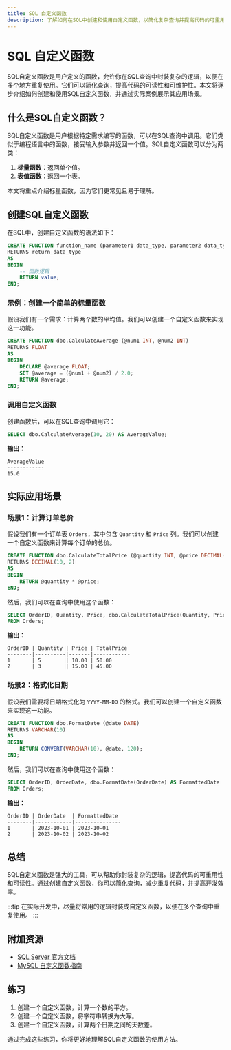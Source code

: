```yaml
---
title: SQL 自定义函数
description: 了解如何在SQL中创建和使用自定义函数，以简化复杂查询并提高代码的可重用性。
---
```


# SQL 自定义函数

SQL自定义函数是用户定义的函数，允许你在SQL查询中封装复杂的逻辑，以便在多个地方重复使用。它们可以简化查询，提高代码的可读性和可维护性。本文将逐步介绍如何创建和使用SQL自定义函数，并通过实际案例展示其应用场景。

## 什么是SQL自定义函数？

SQL自定义函数是用户根据特定需求编写的函数，可以在SQL查询中调用。它们类似于编程语言中的函数，接受输入参数并返回一个值。SQL自定义函数可以分为两类：

1. **标量函数**：返回单个值。
2. **表值函数**：返回一个表。

本文将重点介绍标量函数，因为它们更常见且易于理解。

## 创建SQL自定义函数

在SQL中，创建自定义函数的语法如下：

```sql
CREATE FUNCTION function_name (parameter1 data_type, parameter2 data_type, ...)
RETURNS return_data_type
AS
BEGIN
    -- 函数逻辑
    RETURN value;
END;
```

### 示例：创建一个简单的标量函数

假设我们有一个需求：计算两个数的平均值。我们可以创建一个自定义函数来实现这一功能。

```sql
CREATE FUNCTION dbo.CalculateAverage (@num1 INT, @num2 INT)
RETURNS FLOAT
AS
BEGIN
    DECLARE @average FLOAT;
    SET @average = (@num1 + @num2) / 2.0;
    RETURN @average;
END;
```

### 调用自定义函数

创建函数后，可以在SQL查询中调用它：

```sql
SELECT dbo.CalculateAverage(10, 20) AS AverageValue;
```

**输出：**

```
AverageValue
------------
15.0
```

## 实际应用场景

### 场景1：计算订单总价

假设我们有一个订单表 `Orders`，其中包含 `Quantity` 和 `Price` 列。我们可以创建一个自定义函数来计算每个订单的总价。

```sql
CREATE FUNCTION dbo.CalculateTotalPrice (@quantity INT, @price DECIMAL(10, 2))
RETURNS DECIMAL(10, 2)
AS
BEGIN
    RETURN @quantity * @price;
END;
```

然后，我们可以在查询中使用这个函数：

```sql
SELECT OrderID, Quantity, Price, dbo.CalculateTotalPrice(Quantity, Price) AS TotalPrice
FROM Orders;
```

**输出：**

```
OrderID | Quantity | Price | TotalPrice
--------|----------|-------|------------
1       | 5        | 10.00 | 50.00
2       | 3        | 15.00 | 45.00
```

### 场景2：格式化日期

假设我们需要将日期格式化为 `YYYY-MM-DD` 的格式。我们可以创建一个自定义函数来实现这一功能。

```sql
CREATE FUNCTION dbo.FormatDate (@date DATE)
RETURNS VARCHAR(10)
AS
BEGIN
    RETURN CONVERT(VARCHAR(10), @date, 120);
END;
```

然后，我们可以在查询中使用这个函数：

```sql
SELECT OrderID, OrderDate, dbo.FormatDate(OrderDate) AS FormattedDate
FROM Orders;
```

**输出：**

```
OrderID | OrderDate  | FormattedDate
--------|------------|---------------
1       | 2023-10-01 | 2023-10-01
2       | 2023-10-02 | 2023-10-02
```

## 总结

SQL自定义函数是强大的工具，可以帮助你封装复杂的逻辑，提高代码的可重用性和可读性。通过创建自定义函数，你可以简化查询，减少重复代码，并提高开发效率。

:::tip
在实际开发中，尽量将常用的逻辑封装成自定义函数，以便在多个查询中重复使用。
:::

## 附加资源

- [SQL Server 官方文档](https://docs.microsoft.com/en-us/sql/t-sql/statements/create-function-transact-sql?view=sql-server-ver15)
- [MySQL 自定义函数指南](https://dev.mysql.com/doc/refman/8.0/en/create-function.html)

## 练习

1. 创建一个自定义函数，计算一个数的平方。
2. 创建一个自定义函数，将字符串转换为大写。
3. 创建一个自定义函数，计算两个日期之间的天数差。

通过完成这些练习，你将更好地理解SQL自定义函数的使用方法。